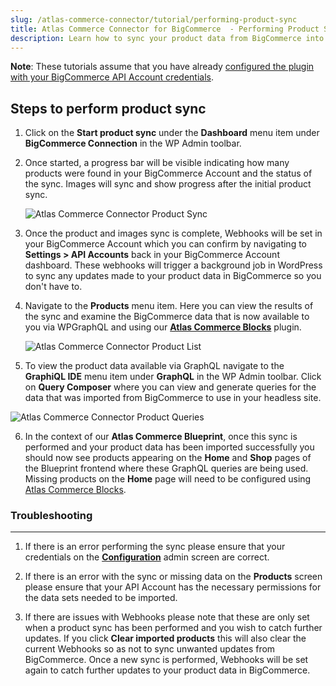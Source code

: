 ```yaml
---
slug: /atlas-commerce-connector/tutorial/performing-product-sync
title: Atlas Commerce Connector for BigCommerce  - Performing Product Sync
description: Learn how to sync your product data from BigCommerce into WordPress.
---
```


**Note**: These tutorials assume that you have already [configured the plugin with your BigCommerce API Account credentials](connecting-bigcommerce.mdx).

## Steps to perform product sync

1. Click on the **Start product sync** under the **Dashboard** menu item under **BigCommerce Connection** in the WP Admin toolbar.

2. Once started, a progress bar will be visible indicating how many products were found in your BigCommerce Account and the status of the sync. Images will sync and show progress after the initial product sync.

   ![Atlas Commerce Connector Product Sync](../images/performing-sync.png)

3. Once the product and images sync is complete, Webhooks will be set in your BigCommerce Account which you can confirm by navigating to **Settings > API Accounts** back in your BigCommerce Account dashboard. These webhooks will trigger a background job in WordPress to sync any updates made to your product data in BigCommerce so you don't have to.

4. Navigate to the **Products** menu item. Here you can view the results of the sync and examine the BigCommerce data that is now available to you via WPGraphQL and using our [**Atlas Commerce Blocks**](#) plugin.

   ![Atlas Commerce Connector Product List](../images/product-list.png)

5. To view the product data available via GraphQL navigate to the **GraphiQL IDE** menu item under **GraphQL** in the WP Admin toolbar. Click on **Query Composer** where you can view and generate queries for the data that was imported from BigCommerce to use in your headless site.

![Atlas Commerce Connector Product Queries](../images/product-queries.png)

6. In the context of our **Atlas Commerce Blueprint**, once this sync is performed and your product data has been imported successfully you should now see products appearing on the **Home** and **Shop** pages of the Blueprint frontend where these GraphQL queries are being used. Missing products on the **Home** page will need to be configured using [Atlas Commerce Blocks](#).

### Troubleshooting

---

1. If there is an error performing the sync please ensure that your credentials on the **[Configuration](connecting-bigcommerce.mdx)** admin screen are correct.

2. If there is an error with the sync or missing data on the **Products** screen please ensure that your API Account has the necessary permissions for the data sets needed to be imported.

3. If there are issues with Webhooks please note that these are only set when a product sync has been performed and you wish to catch further updates. If you click **Clear imported products** this will also clear the current Webhooks so as not to sync unwanted updates from BigCommerce. Once a new sync is performed, Webhooks will be set again to catch further updates to your product data in BigCommerce.
